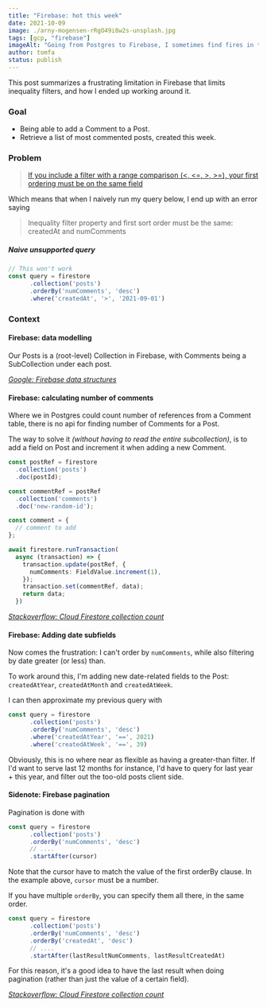 ```yaml
---
title: "Firebase: hot this week"
date: 2021-10-09
image: ./arny-mogensen-rRgO49i8w2s-unsplash.jpg
tags: [gcp, "firebase"]
imageAlt: "Going from Postgres to Firebase, I sometimes find fires in the most unexpected places. Image by @arnykoor on Unsplash"
author: tomfa
status: publish
---
```


This post summarizes a frustrating limitation in Firebase that limits inequality filters, and how I ended up working around it.

### Goal

- Being able to add a Comment to a Post.
- Retrieve a list of most commented posts, created this week.

### Problem

> [If you include a filter with a range comparison (<, <=, >, >=), your first ordering must be on the same field](https://cloud.google.com/firestore/docs/query-data/order-limit-data#limitations)

Which means that when I naively run my query below, I end up with an error saying

> Inequality filter property and first sort order must be the same: createdAt and numComments

##### Naive unsupported query

```ts
// This won't work
const query = firestore
      .collection('posts')
      .orderBy('numComments', 'desc')
      .where('createdAt', '>', '2021-09-01')
```

### Context

#### Firebase: data modelling

Our Posts is a (root-level) Collection in Firebase, with Comments being a SubCollection under each post.

_[Google: Firebase data structures](https://firebase.google.com/docs/firestore/manage-data/structure-data)_


#### Firebase: calculating number of  comments

Where we in Postgres could count number of references from a Comment table, there is no api for finding number of Comments
for a Post.

The way to solve it _(without having to read the entire subcollection)_, is to add a field on Post and increment it when adding a new Comment.

```ts
const postRef = firestore
  .collection('posts')
  .doc(postId);

const commentRef = postRef
  .collection('comments')
  .doc('new-random-id');

const comment = {
  // comment to add
};

await firestore.runTransaction(
  async (transaction) => {
    transaction.update(postRef, {
      numComments: FieldValue.increment(1),
    });
    transaction.set(commentRef, data);
    return data;
  })
```

_[Stackoverflow: Cloud Firestore collection count](https://stackoverflow.com/questions/46554091/cloud-firestore-collection-count)_


#### Firebase: Adding date subfields

Now comes the frustration: I can't order by `numComments`, while also filtering by date greater (or less) than.

To work around this, I'm adding new date-related fields to the Post: `createdAtYear`, `createdAtMonth` and `createdAtWeek`.

I can then approximate my previous query with

```ts
const query = firestore
      .collection('posts')
      .orderBy('numComments', 'desc')
      .where('createdAtYear', '==', 2021)
      .where('createdAtWeek', '==', 39)
```

Obviously, this is no where near as flexible as having a greater-than filter. If I'd want to serve last 12 months for instance,
I'd have to query for last year + this year, and filter out the too-old posts client side.


#### Sidenote: Firebase pagination

Pagination is done with

```ts
const query = firestore
      .collection('posts')
      .orderBy('numComments', 'desc')
      // ....
      .startAfter(cursor)
```

Note that the cursor have to match the value of the first orderBy clause. In the example above, `cursor` must be a number.

If you have multiple `orderBy`, you can specify them all there, in the same order.

```ts
const query = firestore
      .collection('posts')
      .orderBy('numComments', 'desc')
      .orderBy('createdAt', 'desc')
      // ....
      .startAfter(lastResultNumComments, lastResultCreatedAt)
```

For this reason, it's a good idea to have the last result when doing pagination (rather than just the value of a certain field).


_[Stackoverflow: Cloud Firestore collection count](https://stackoverflow.com/questions/46554091/cloud-firestore-collection-count)_
